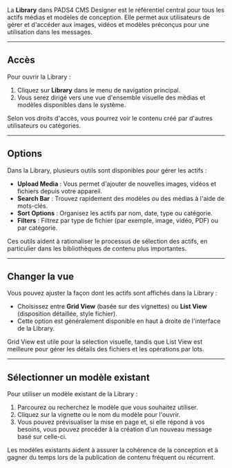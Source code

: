 La **Library** dans PADS4 CMS Designer est le référentiel central pour tous les actifs médias et modèles de conception. Elle permet aux utilisateurs de gérer et d'accéder aux images, vidéos et modèles préconçus pour une utilisation dans les messages.

***

## Accès

Pour ouvrir la Library :

1. Cliquez sur **Library** dans le menu de navigation principal.
2. Vous serez dirigé vers une vue d'ensemble visuelle des médias et modèles disponibles dans le système.

Selon vos droits d'accès, vous pourrez voir le contenu créé par d'autres utilisateurs ou catégories.

***

## Options

Dans la Library, plusieurs outils sont disponibles pour gérer les actifs :

* **Upload Media** : Vous permet d'ajouter de nouvelles images, vidéos et fichiers depuis votre appareil.
* **Search Bar** : Trouvez rapidement des modèles ou des médias à l'aide de mots-clés.
* **Sort Options** : Organisez les actifs par nom, date, type ou catégorie.
* **Filters** : Filtrez par type de fichier (par exemple, image, vidéo, PDF) ou par catégorie.

Ces outils aident à rationaliser le processus de sélection des actifs, en particulier dans les bibliothèques de contenu plus importantes.

***

## Changer la vue

Vous pouvez ajuster la façon dont les actifs sont affichés dans la Library :

* Choisissez entre **Grid View** (basée sur des vignettes) ou **List View** (disposition détaillée, style fichier).
* Cette option est généralement disponible en haut à droite de l'interface de la Library.

Grid View est utile pour la sélection visuelle, tandis que List View est meilleure pour gérer les détails des fichiers et les opérations par lots.

***

## Sélectionner un modèle existant

Pour utiliser un modèle existant de la Library :

1. Parcourez ou recherchez le modèle que vous souhaitez utiliser.
2. Cliquez sur la vignette ou le nom du modèle pour l'ouvrir.
3. Vous pouvez prévisualiser la mise en page et, si elle répond à vos besoins, vous pouvez procéder à la création d'un nouveau message basé sur celle-ci.

Les modèles existants aident à assurer la cohérence de la conception et à gagner du temps lors de la publication de contenu fréquent ou récurrent.
